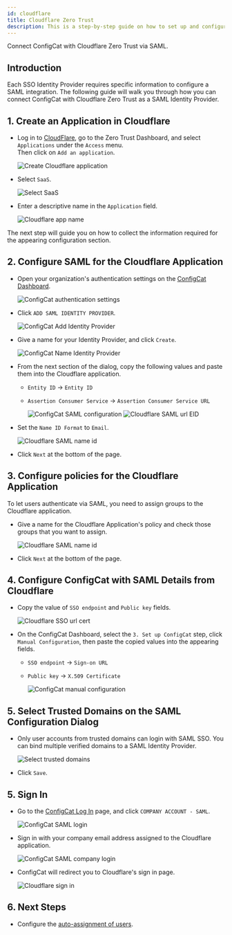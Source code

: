 ```yaml
---
id: cloudflare
title: Cloudflare Zero Trust
description: This is a step-by-step guide on how to set up and configure Cloudflare Zero Trust as a SAML Identity Provider for your organization.
---
```


Connect ConfigCat with Cloudflare Zero Trust via SAML.

## Introduction

Each SSO Identity Provider requires specific information to configure a SAML integration. The following guide will walk you through how you can connect ConfigCat with Cloudflare Zero Trust as a SAML Identity Provider.

## 1. Create an Application in Cloudflare

- Log in to <a href="https://dash.cloudflare.com/" target="_blank">CloudFlare</a>, go to the Zero Trust Dashboard, and select `Applications` under the `Access` menu.  
  Then click on `Add an application`.

  <img className="saml-tutorial-img" src="/docs/assets/saml/cloudflare/add_app.png" alt="Create Cloudflare application" />

- Select `SaaS`.

  <img className="saml-tutorial-img" src="/docs/assets/saml/cloudflare/add_saas.png" alt="Select SaaS"/>

- Enter a descriptive name in the `Application` field.

  <img className="saml-tutorial-img" src="/docs/assets/saml/cloudflare/app_name.png" alt="Cloudflare app name"/>

The next step will guide you on how to collect the information required for the appearing configuration section.

## 2. Configure SAML for the Cloudflare Application

- Open your organization's authentication settings on the <a href="https://app.configcat.com/organization/authentication" target="_blank">ConfigCat Dashboard</a>.

  <img className="saml-tutorial-img" src="/docs/assets/saml/dashboard/authentication.png" alt="ConfigCat authentication settings" />

- Click `ADD SAML IDENTITY PROVIDER`.

  <img className="saml-tutorial-img" src="/docs/assets/saml/dashboard/add_idp.png" alt="ConfigCat Add Identity Provider" />

- Give a name for your Identity Provider, and click `Create`.

  <img className="saml-tutorial-img" src="/docs/assets/saml/dashboard/cf_name.png" alt="ConfigCat Name Identity Provider" />

- From the next section of the dialog, copy the following values and paste them into the Cloudflare application.

  - `Entity ID` -> `Entity ID`
  - `Assertion Consumer Service` -> `Assertion Consumer Service URL`

    <img className="saml-tutorial-img" src="/docs/assets/saml/dashboard/acs_entity_id_1.png" alt="ConfigCat SAML configuration" />

    <img className="saml-tutorial-img" src="/docs/assets/saml/cloudflare/meta.png" alt="Cloudflare SAML url EID" />

- Set the `Name ID Format` to `Email`.

  <img className="saml-tutorial-img" src="/docs/assets/saml/cloudflare/name_id.png" alt="Cloudflare SAML name id" />

- Click `Next` at the bottom of the page.

## 3. Configure policies for the Cloudflare Application

To let users authenticate via SAML, you need to assign groups to the Cloudflare application.

- Give a name for the Cloudflare Application's policy and check those groups that you want to assign.

  <img className="saml-tutorial-img" src="/docs/assets/saml/cloudflare/policy.png" alt="Cloudflare SAML name id" />

- Click `Next` at the bottom of the page.

## 4. Configure ConfigCat with SAML Details from Cloudflare

- Copy the value of `SSO endpoint` and `Public key` fields.

  <img className="saml-tutorial-img" src="/docs/assets/saml/cloudflare/cert_sign_on_url.png" alt="Cloudflare SSO url cert" />

- On the ConfigCat Dashboard, select the `3. Set up ConfigCat` step, click `Manual Configuration`, then paste the copied values into the appearing fields.

  - `SSO endpoint` -> `Sign-on URL`
  - `Public key` -> `X.509 Certificate`

    <img className="saml-tutorial-img" src="/docs/assets/saml/dashboard/cf_manual.png" alt="ConfigCat manual configuration"  />

## 5. Select Trusted Domains on the SAML Configuration Dialog

- Only user accounts from trusted domains can login with SAML SSO. You can bind multiple verified domains to a SAML Identity Provider.
  
  <img className="saml-tutorial-img" src="/docs/assets/saml/dashboard/select_trusted_domains.png" alt="Select trusted domains" />

- Click `Save`.

## 5. Sign In

- Go to the <a href="https://app.configcat.com/auth/login" target="_blank">ConfigCat Log In</a> page, and click `COMPANY ACCOUNT - SAML`.

  <img className="saml-tutorial-img" src="/docs/assets/saml/dashboard/saml_login.png" alt="ConfigCat SAML login" />

- Sign in with your company email address assigned to the Cloudflare application.

  <img className="saml-tutorial-img" src="/docs/assets/saml/dashboard/company_email.png" alt="ConfigCat SAML company login" />

- ConfigCat will redirect you to Cloudflare's sign in page.

  <img className="saml-tutorial-img" src="/docs/assets/saml/cloudflare/login_page.png" alt="Cloudflare sign in" />

## 6. Next Steps

- Configure the [auto-assignment of users](../../auto-assign-users.mdx).
